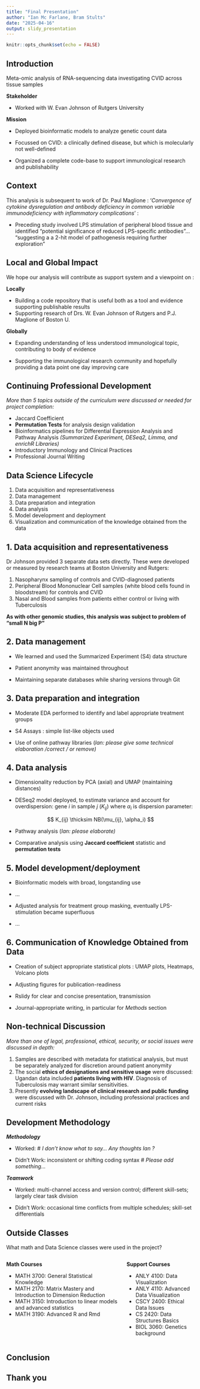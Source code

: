 ```yaml
---
title: "Final Presentation"
author: "Ian Mc Farlane, Bram Stults"
date: "2025-04-16"
output: slidy_presentation
---
```


```r
knitr::opts_chunk$set(echo = FALSE)
```

## Introduction

Meta-omic analysis of RNA-sequencing data investigating CVID across tissue samples

**Stakeholder**

-   Worked with W. Evan Johnson of Rutgers University

**Mission**

-   Deployed bioinformatic models to analyze genetic count data

-   Focussed on CVID: a clinically defined disease, but which is molecularly not well-defined

-   Organized a complete code-base to support immunological research and publishability

## Context

This analysis is subsequent to work of Dr. Paul Maglione : '*Convergence of cytokine dysregulation and antibody deficiency in common variable immunodeficiency with inflammatory complications*' :

-   Preceding study involved LPS stimulation of peripheral blood tissue and identified "potential significance of reduced LPS-specific antibodies"... "suggesting a a 2-hit model of pathogenesis requiring further exploration"

## Local and Global Impact

We hope our analysis will contribute as support system and a viewpoint on :

**Locally**

-   Building a code repository that is useful both as a tool and evidence supporting publishable results
-   Supporting research of Drs. W. Evan Johnson of Rutgers and P.J. Maglione of Boston U.

**Globally**

-   Expanding understanding of less understood immunological topic, contributing to body of evidence

-   Supporting the immunological research community and hopefully providing a data point one day improving care

## Continuing Professional Development

*More than 5 topics outside of the curriculum were discussed or needed for project completion:*

-   Jaccard Coefficient
-   **Permutation Tests** for analysis design validation
-   Bioinformatics pipelines for Differential Expression Analysis and Pathway Analysis *(Summarized Experiment, DESeq2, Limma, and enrichR Libraries)*
-   Introductory Immunology and Clinical Practices
-   Professional Journal Writing

## Data Science Lifecycle

1.  Data acquisition and representativeness
2.  Data management
3.  Data preparation and integration
4.  Data analysis
5.  Model development and deployment
6.  Visualization and communication of the knowledge obtained from the data

## 1. Data acquisition and representativeness

Dr Johnson provided 3 separate data sets directly. These were developed or measured by research teams at Boston University and Rutgers:

1.  Nasopharynx sampling of controls and CVID-diagnosed patients
2.  Peripheral Blood Mononuclear Cell samples (white blood cells found in bloodstream) for controls and CVID
3.  Nasal and Blood samples from patients either control or living with Tuberculosis

**As with other genomic studies, this analysis was subject to problem of "small N big P"**

## 2. Data management

-   We learned and used the Summarized Experiment (S4) data structure

-   Patient anonymity was maintained throughout

-   Maintaining separate databases while sharing versions through Git

## 3. Data preparation and integration

-   Moderate EDA performed to identify and label appropriate treatment groups

-   S4 Assays : simple list-like objects used

-   Use of online pathway libraries (*Ian: please give some technical elaboration /correct / or remove)*

## 4. Data analysis

-   Dimensionality reduction by PCA (axial) and UMAP (maintaining distances)

-   DESeq2 model deployed, to estimate variance and account for overdispersion: gene $i$ in sample $j$ ($K_{ij}$) where $\alpha_i$ is dispersion parameter:

$$
K_{ij} \thicksim NB(\mu_{ij}, \alpha_i)
$$

-   Pathway analysis (*Ian: please elaborate)*

-   Comparative analysis using **Jaccard coefficient** statistic and **permutation tests**

## 5. Model development/deployment

-   Bioinformatic models with broad, longstanding use

-   ...

-   Adjusted analysis for treatment group masking, eventually LPS-stimulation became superfluous

-   ...

## 6. Communication of Knowledge Obtained from Data

-   Creation of subject appropriate statistical plots : UMAP plots, Heatmaps, Volcano plots

-   Adjusting figures for publication-readiness

-   Rslidy for clear and concise presentation, transmission

-   Journal-appropriate writing, in particular for *Methods* section

## Non-technical Discussion

*More than one of legal, professional, ethical, security, or social issues were discussed in depth:*

1.  Samples are described with metadata for statistical analysis, but must be separately analyzed for discretion around patient anonymity
2.  The social **ethics of designations and sensitive usage** were discussed: Ugandan data included **patients living with HIV**. Diagnosis of Tuberculosis may warrant similar sensitivities.
3.  Presently **evolving landscape of clinical research and public funding** were discussed with Dr. Johnson, including professional practices and current risks

## Development Methodology

***Methodology***

-   Worked: \# *I don't know what to say... Any thoughts Ian ?*

-   Didn't Work: inconsistent or shifting coding syntax \# *Please add something...*

***Teamwork***

-   Worked: multi-channel access and version control; different skill-sets; largely clear task division

-   Didn't Work: occasional time conflicts from multiple schedules; skill-set differentials

## Outside Classes

What math and Data Science classes were used in the project?

::::: columns
::: column
**Math Courses**

-   MATH 3700: General Statistical Knowledge
-   MATH 2170: Matrix Mastery and Introduction to Dimension Reduction
-   MATH 3150: Introduction to linear models and advanced statistics
-   MATH 3190: Advanced R and Rmd
:::

::: column
**Support Courses**

-   ANLY 4100: Data Visualization
-   ANLY 4110: Advanced Data Visualization
-   CSCY 2400: Ethical Data Issues
-   CS 2420: Data Structures Basics
-   BIOL 3060: Genetics background
:::
:::::

## Conclusion

## Thank you
